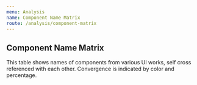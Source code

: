 ```yaml
---
menu: Analysis
name: Component Name Matrix
route: /analysis/component-matrix
---
```



## Component Name Matrix

This table shows names of components from various UI works, self cross referenced with each other.
Convergence is indicated by color and percentage.

<ComponentNameMatrix />

